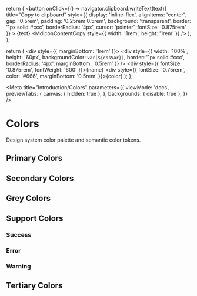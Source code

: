 
  return (
    <button
      onClick={() => navigator.clipboard.writeText(text)}
      title="Copy to clipboard"
      style={{
        display: 'inline-flex',
        alignItems: 'center',
        gap: '0.5rem',
        padding: '0.25rem 0.5rem',
        background: 'transparent',
        border: '1px solid #ccc',
        borderRadius: '4px',
        cursor: 'pointer',
        fontSize: '0.875rem'
      }}
    >
      {text}
      <MdIconContentCopy style={{ width: '1rem', height: '1rem' }} />
    </button>
  );
};

  return (
    <div style={{ marginBottom: '1rem' }}>
      <div style={{ 
        width: '100%', 
        height: '60px', 
        backgroundColor: `var(${cssVar})`,
        border: '1px solid #ccc',
        borderRadius: '4px',
        marginBottom: '0.5rem'
      }} />
      <div style={{ fontSize: '0.875rem', fontWeight: '600' }}>{name}</div>
      <div style={{ fontSize: '0.75rem', color: '#666', marginBottom: '0.5rem' }}>{color}</div>
      <CopyButton text={cssVar} />
    </div>
  );
};

<Meta
  title="Introduction/Colors"
  parameters={{
    viewMode: 'docs',
    previewTabs: {
      canvas: { hidden: true },
    },
    backgrounds: { disable: true },
  }}
/>

# Colors

Design system color palette and semantic color tokens.

## Primary Colors

<div style={{ display: 'grid', gridTemplateColumns: 'repeat(auto-fit, minmax(200px, 1fr))', gap: '1rem', marginBottom: '2rem' }}>
  <ColorSwatch color="#003b3a" name="Primary 160" cssVar="--md-color-primary-160" />
  <ColorSwatch color="#004646" name="Primary 140" cssVar="--md-color-primary-140" />
  <ColorSwatch color="#005251" name="Primary 120" cssVar="--md-color-primary-120" />
  <ColorSwatch color="#005e5d" name="Primary 100" cssVar="--md-color-primary-100" />
  <ColorSwatch color="#196d6c" name="Primary 90" cssVar="--md-color-primary-90" />
  <ColorSwatch color="#337e7d" name="Primary 80" cssVar="--md-color-primary-80" />
  <ColorSwatch color="#4c8e8d" name="Primary 70" cssVar="--md-color-primary-70" />
  <ColorSwatch color="#669e9d" name="Primary 60" cssVar="--md-color-primary-60" />
  <ColorSwatch color="#7faead" name="Primary 50" cssVar="--md-color-primary-50" />
  <ColorSwatch color="#99bebe" name="Primary 40" cssVar="--md-color-primary-40" />
  <ColorSwatch color="#b2cece" name="Primary 30" cssVar="--md-color-primary-30" />
  <ColorSwatch color="#ccdfde" name="Primary 20" cssVar="--md-color-primary-20" />
  <ColorSwatch color="#e5eeee" name="Primary 10" cssVar="--md-color-primary-10" />
</div>

## Secondary Colors

<div style={{ display: 'grid', gridTemplateColumns: 'repeat(auto-fit, minmax(200px, 1fr))', gap: '1rem', marginBottom: '2rem' }}>
  <ColorSwatch color="#ece7d2" name="Secondary 100" cssVar="--md-color-secondary-100" />
  <ColorSwatch color="#efebdb" name="Secondary 80" cssVar="--md-color-secondary-80" />
  <ColorSwatch color="#f3f0e4" name="Secondary 60" cssVar="--md-color-secondary-60" />
  <ColorSwatch color="#f7f5ed" name="Secondary 40" cssVar="--md-color-secondary-40" />
  <ColorSwatch color="#fbfaf6" name="Secondary 20" cssVar="--md-color-secondary-20" />
</div>

## Grey Colors

<div style={{ display: 'grid', gridTemplateColumns: 'repeat(auto-fit, minmax(200px, 1fr))', gap: '1rem', marginBottom: '2rem' }}>
  <ColorSwatch color="#ffffff" name="White" cssVar="--md-color-grey-white" />
  <ColorSwatch color="#222222" name="Grey 100" cssVar="--md-color-grey-100" />
  <ColorSwatch color="#4e4e4e" name="Grey 80" cssVar="--md-color-grey-80" />
  <ColorSwatch color="#767676" name="Grey 60" cssVar="--md-color-grey-60" />
  <ColorSwatch color="#a6a6a6" name="Grey 40" cssVar="--md-color-grey-40" />
  <ColorSwatch color="#d2d2d2" name="Grey 20" cssVar="--md-color-grey-20" />
</div>

## Support Colors

### Success
<div style={{ display: 'grid', gridTemplateColumns: 'repeat(auto-fit, minmax(200px, 1fr))', gap: '1rem', marginBottom: '2rem' }}>
  <ColorSwatch color="#1a6a37" name="Success Dark" cssVar="--md-color-support-success-dark" />
  <ColorSwatch color="#c8e6c9" name="Success Light" cssVar="--md-color-support-success-light" />
</div>

### Error
<div style={{ display: 'grid', gridTemplateColumns: 'repeat(auto-fit, minmax(200px, 1fr))', gap: '1rem', marginBottom: '2rem' }}>
  <ColorSwatch color="#ce1426" name="Error Dark" cssVar="--md-color-support-error-dark" />
  <ColorSwatch color="#ffebee" name="Error Light" cssVar="--md-color-support-error-light" />
</div>

### Warning
<div style={{ display: 'grid', gridTemplateColumns: 'repeat(auto-fit, minmax(200px, 1fr))', gap: '1rem', marginBottom: '2rem' }}>
  <ColorSwatch color="#de8215" name="Warning Dark" cssVar="--md-color-support-warning-dark" />
  <ColorSwatch color="#fce4ca" name="Warning Light" cssVar="--md-color-support-warning-light" />
</div>

## Tertiary Colors

<div style={{ display: 'grid', gridTemplateColumns: 'repeat(auto-fit, minmax(200px, 1fr))', gap: '1rem', marginBottom: '2rem' }}>
  <ColorSwatch color="#1472ce" name="Blue" cssVar="--md-color-tertiary-blue" />
  <ColorSwatch color="#b9d9eb" name="Blue Light" cssVar="--md-color-tertiary-blue-light" />
  <ColorSwatch color="#ab5c57" name="Pink" cssVar="--md-color-tertiary-pink" />
  <ColorSwatch color="#e6baa8" name="Pink Light" cssVar="--md-color-tertiary-pink-light" />
  <ColorSwatch color="#d69a2d" name="Yellow" cssVar="--md-color-tertiary-yellow" />
  <ColorSwatch color="#ecd898" name="Yellow Light" cssVar="--md-color-tertiary-yellow-light" />
  <ColorSwatch color="#584446" name="Brown" cssVar="--md-color-tertiary-brown" />
  <ColorSwatch color="#d6d2c4" name="Brown Light" cssVar="--md-color-tertiary-brown-light" />
</div>